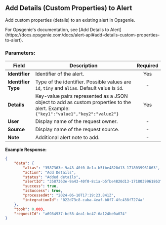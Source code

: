 
## Add Details (Custom Properties) to Alert

Add custom properties (details) to an existing alert in Opsgenie.

<Callout type="info">
	For Opsgenie's documentation, see [Add Details to
	Alert](https://docs.opsgenie.com/docs/alert-api#add-details-custom-properties-to-alert).
</Callout>

### Parameters:

| Field               | Description                                                                                                                         | Required |
| ------------------- | ----------------------------------------------------------------------------------------------------------------------------------- | :------: |
| **Identifier**      | Identifier of the alert.                                                                                                            |   Yes    |
| **Identifier Type** | Type of the identifier. Possible values are `id`, `tiny` and `alias`. Default value is `id`.                                        |    -     |
| **Details**         | Key-value pairs represented as a JSON object to add as custom properties to the alert. Example: `{"key1":"value1","key2":"value2"}` |   Yes    |
| **User**            | Display name of the request owner.                                                                                                  |    -     |
| **Source**          | Display name of the request source.                                                                                                 |    -     |
| **Note**            | Additional alert note to add.                                                                                                       |    -     |

**Example Response:**

```json
{
	"data": {
		"alias": "3587363e-9a43-40f0-8c1a-b5fbe4820d13-1718039961863",
		"action": "Add Details",
		"status": "Added details",
		"alertId": "3587363e-9a43-40f0-8c1a-b5fbe4820d13-1718039961863",
		"success": true,
		"isSuccess": true,
		"processedAt": "2024-06-10T17:19:23.841Z",
		"integrationId": "022d73c8-caba-4eaf-b0f7-4fc438f7274a"
	},
	"took": 0.003,
	"requestId": "a6984937-bc58-4ea1-bc47-6a124be0a074"
}
```

